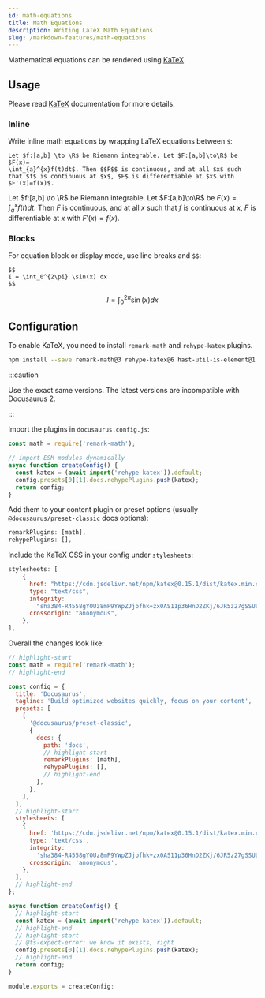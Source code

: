 ```yaml
---
id: math-equations
title: Math Equations
description: Writing LaTeX Math Equations
slug: /markdown-features/math-equations
---
```



Mathematical equations can be rendered using [KaTeX](https://katex.org).

## Usage

Please read [KaTeX](https://katex.org) documentation for more details.

### Inline

Write inline math equations by wrapping LaTeX equations between `$`:

```mdx
Let $f:[a,b] \to \R$ be Riemann integrable. Let $F:[a,b]\to\R$ be $F(x)=
\int_{a}^{x}f(t)dt$. Then $$F$$ is continuous, and at all $x$ such that $f$ is continuous at $x$, $F$ is differentiable at $x$ with $F'(x)=f(x)$.
```

<BrowserWindow>

Let $f:[a,b] \to \R$ be Riemann integrable. Let $F:[a,b]\to\R$ be $F(x)=
\int_{a}^{x}f(t)dt$. Then $F$ is continuous, and at all $x$ such that $f$ is continuous at $x$, $F$ is differentiable at $x$ with $F'(x)=f(x)$.

</BrowserWindow>

### Blocks

For equation block or display mode, use line breaks and `$$`:

```mdx
$$
I = \int_0^{2\pi} \sin(x) dx
$$
```

<BrowserWindow>

$$
I = \int_0^{2\pi} \sin(x) dx
$$

</BrowserWindow>

## Configuration

To enable KaTeX, you need to install `remark-math` and `rehype-katex` plugins.

```bash npm2yarn
npm install --save remark-math@3 rehype-katex@6 hast-util-is-element@1.1.0
```

:::caution

Use the exact same versions. The latest versions are incompatible with Docusaurus 2.

:::

Import the plugins in `docusaurus.config.js`:

```js
const math = require('remark-math');

// import ESM modules dynamically
async function createConfig() {
  const katex = (await import('rehype-katex')).default;
  config.presets[0][1].docs.rehypePlugins.push(katex);
  return config;
}
```

Add them to your content plugin or preset options (usually `@docusaurus/preset-classic` docs options):

```js
remarkPlugins: [math],
rehypePlugins: [],
```

Include the KaTeX CSS in your config under `stylesheets`:

```js
stylesheets: [
    {
      href: "https://cdn.jsdelivr.net/npm/katex@0.15.1/dist/katex.min.css",
      type: "text/css",
      integrity:
        "sha384-R4558gYOUz8mP9YWpZJjofhk+zx0AS11p36HnD2ZKj/6JR5z27gSSULCNHIRReVs",
      crossorigin: "anonymous",
    },
],
```

Overall the changes look like:

```js title="docusaurus.config.js"
// highlight-start
const math = require('remark-math');
// highlight-end

const config = {
  title: 'Docusaurus',
  tagline: 'Build optimized websites quickly, focus on your content',
  presets: [
    [
      '@docusaurus/preset-classic',
      {
        docs: {
          path: 'docs',
          // highlight-start
          remarkPlugins: [math],
          rehypePlugins: [],
          // highlight-end
        },
      },
    ],
  ],
  // highlight-start
  stylesheets: [
    {
      href: 'https://cdn.jsdelivr.net/npm/katex@0.15.1/dist/katex.min.css',
      type: 'text/css',
      integrity:
        'sha384-R4558gYOUz8mP9YWpZJjofhk+zx0AS11p36HnD2ZKj/6JR5z27gSSULCNHIRReVs',
      crossorigin: 'anonymous',
    },
  ],
  // highlight-end
};

async function createConfig() {
  // highlight-start
  const katex = (await import('rehype-katex')).default;
  // highlight-end
  // highlight-start
  // @ts-expect-error: we know it exists, right
  config.presets[0][1].docs.rehypePlugins.push(katex);
  // highlight-end
  return config;
}

module.exports = createConfig;
```
